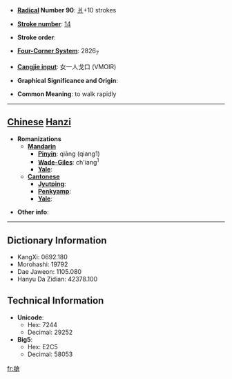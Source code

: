 * '''[[Wiktionary:Chinese radical index| Radical]] Number 90''': [[Wiktionary:Chinese radical index 爿|爿]]+10 strokes

* '''[[Wiktionary:Chinese total strokes index|Stroke number]]''': [[Wiktionary:Chinese total strokes index 14|14]]

* '''Stroke order''': 

* '''[[Wiktionary:Chinese four corner index|Four-Corner System]]''': 2826<sub>7</sub>

* '''[[Wiktionary:Chinese Cangjie index|Cangjie input]]''': 女一人戈口 (VMOIR)

* '''Graphical Significance and Origin''': 

* '''Common Meaning''': to walk rapidly

----

== [[Chinese]] [[Hanzi]] ==

* '''Romanizations'''
** '''[[Mandarin]]'''
*** '''[[Pinyin]]''': qiāng (qiang1)
*** '''[[Wade-Giles]]''': ch'iang<sup>1</sup>
*** '''[[Yale]]''': 
** '''[[Cantonese]]'''
*** '''[[Jyutping]]''':
*** '''[[Penkyamp]]''': 
*** '''[[Yale]]''': 

* '''Other info''': 

----

== Dictionary Information ==

* KangXi: 0692.180
* Morohashi: 19792
* Dae Jaweon: 1105.080
* Hanyu Da Zidian: 42378.100

== Technical Information ==

* '''Unicode''':
** Hex: 7244
** Decimal: 29252
* '''Big5''':
** Hex: E2C5
** Decimal: 58053

[[fr:牄]]